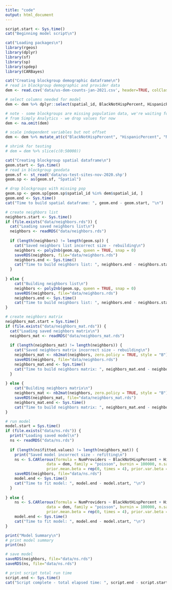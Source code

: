 ```yaml
---
title: "code"
output: html_document
---
```



```r
script.start <- Sys.time()
cat("Beginning model script\n")

cat("Loading packages\n")
library(rgeos)
library(dplyr)
library(sf)
library(sp)
library(spdep)
library(CARBayes)

cat("Creating blockgroup demographic dataframe\n")
# read in blockgroup demographic and provider data
dem <- read.csv('data/us-dem-counts-jan-2021.csv', header=TRUE, colClasses=c("spatial_id"="character"))

# select columns needed for model
dem <- dem %>% dplyr::select(spatial_id, BlackNotHispPercent, HispanicPercent, NativePercent, Population, NumProviders)

# note - some blockgroups are missing population data, we're waiting for update
# from Simply Analytics - we drop values for now
dem <- na.omit(dem)

# scale independent variables but not offset
dem <- dem %>% mutate_at(c("BlackNotHispPercent", "HispanicPercent", "NativePercent"), ~(scale(.) %>% as.vector))

# shrink for testing
# dem = dem %>% slice(c(0:50000))
```

```r
cat("Creating blockgroup spatial dataframe\n")
geom.start <- Sys.time()
# read in blockgroup geodata
geom.sf <- st_read('data/us-test-sites-nov-2020.shp')
geom.sp <- as(geom.sf, "Spatial")

# drop blockgroups with missing pop
geom.sp <- geom.sp[geom.sp$spatial_id %in% dem$spatial_id, ]
geom.end <- Sys.time()
cat("Time to build spatial dataframe: ", geom.end - geom.start, "\n")
```

```r
# create neighbors list
neighbors.start <- Sys.time()
if (file.exists("data/neighbors.rds")) {
  cat("Loading saved neighbors list\n")
  neighbors <- readRDS("data/neighbors.rds")
  
  if (length(neighbors) != length(geom.sp)) {
    cat("Saved neighbors list incorrect size - rebuilding\n")
    neighbors <- poly2nb(geom.sp, queen = TRUE, snap = 0)
    saveRDS(neighbors, file="data/neighbors.rds")
    neighbors.end <- Sys.time()
    cat("Time to build neighbors list: ", neighbors.end - neighbors.start, "\n")
  }
  
} else {
    cat("Building neighbors list\n")
    neighbors <- poly2nb(geom.sp, queen = TRUE, snap = 0)
    saveRDS(neighbors, file="data/neighbors.rds")
    neighbors.end <- Sys.time()
    cat("Time to build neighbors list: ", neighbors.end - neighbors.start, "\n")
}
```

```r
# create neighbors matrix
neighbors_mat.start = Sys.time()
if (file.exists("data/neighbors_mat.rds")) {
  cat("Loading saved neighbors matrix\n")
  neighbors_mat <- readRDS("data/neighbors_mat.rds")
  
  if (length(neighbors_mat) != length(neighbors)) {
    cat("Saved neighbors matrix incorrect size - rebuilding\n")
    neighbors_mat <- nb2mat(neighbors, zero.policy = TRUE, style = "B")
    saveRDS(neighbors, file="data/neighbors.rds")
    neighbors_mat.end <- Sys.time()
    cat("Time to build neighbors matrix: ", neighbors_mat.end - neighbors_mat.start, "\n")
  }
  
} else {
    cat("Building neighbors matrix\n")
    neighbors_mat <- nb2mat(neighbors, zero.policy = TRUE, style = "B")
    saveRDS(neighbors_mat, file="data/neighbors_mat.rds")
    neighbors_mat.end <- Sys.time()
    cat("Time to build neighbors matrix: ", neighbors_mat.end - neighbors_mat.start, "\n")
}
```

```r
# run model
model.start = Sys.time()
if (file.exists("data/ns.rds")) {
  print("Loading saved model\n")
  ns <- readRDS("data/ns.rds")
  
  if (length(ns$fitted.values) != length(neighbors_mat)) {
    print("Saved model incorrect size - refitting\n")
    ns <- S.CARleroux(formula = NumProviders ~ BlackNotHispPercent + HispanicPercent + NativePercent + offset(log(Population + 1)), 
                  data = dem, family = "poisson", burnin = 100000, n.sample = 1100000, thin = 100, W = neighbors_mat, 
                  prior.mean.beta = rep(0, times = 4), prior.var.beta = rep(100^2, times = 4), prior.tau2 = c(0.01, 0.01))
    saveRDS(neighbors, file="data/ns.rds")
    model.end <- Sys.time()
    cat("Time to fit model: ", model.end - model.start, "\n")
  }
  
} else {
    ns <- S.CARleroux(formula = NumProviders ~ BlackNotHispPercent + HispanicPercent + NativePercent + offset(log(Population + 1)), 
                  data = dem, family = "poisson", burnin = 100000, n.sample = 1100000, thin = 100, W = neighbors_mat, 
                  prior.mean.beta = rep(0, times = 4), prior.var.beta = rep(100^2, times = 4), prior.tau2 = c(0.01, 0.01))
    model.end <- Sys.time()
    cat("Time to fit model: ", model.end - model.start, "\n")
}

print("Model Summary\n")
# print model summary
print(ns)

# save model
saveRDS(neighbors, file="data/ns.rds")
saveRDS(ns, file="data/ns.rds")

# print script total run time
script.end <- Sys.time()
cat("Script complete - total elapsed time: ", script.end - script.start, "\n")
```